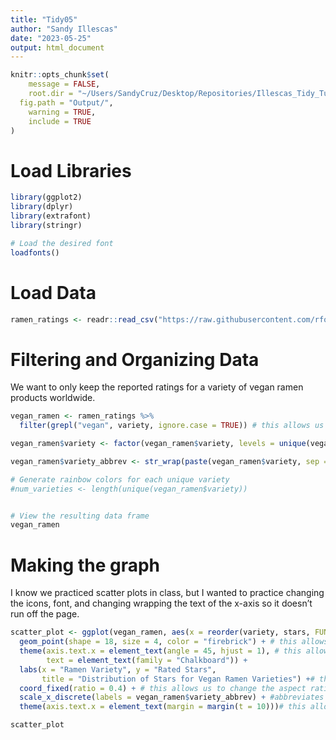 ```yaml
---
title: "Tidy05"
author: "Sandy Illescas"
date: "2023-05-25"
output: html_document
---
```


```r

knitr::opts_chunk$set(
	message = FALSE,
	root.dir = "~/Users/SandyCruz/Desktop/Repositories/Illescas_Tidy_Tuesdays",
  fig.path = "Output/",
	warning = TRUE,
	include = TRUE
)
```

# Load Libraries
```r

library(ggplot2)
library(dplyr)
library(extrafont)
library(stringr)

# Load the desired font
loadfonts()

```


# Load Data
```r

ramen_ratings <- readr::read_csv("https://raw.githubusercontent.com/rfordatascience/tidytuesday/master/data/2019/2019-06-04/ramen_ratings.csv")

```

# Filtering and Organizing Data
We want to only keep the reported ratings for a variety of vegan ramen  products worldwide. 
```r

vegan_ramen <- ramen_ratings %>%
  filter(grepl("vegan", variety, ignore.case = TRUE)) # this allows us to filter the data frame to select rows where the "variety" column contains "vegan"

vegan_ramen$variety <- factor(vegan_ramen$variety, levels = unique(vegan_ramen$variety)) # This allows us to order the varieties in ascending order so our graph looks neat. 

vegan_ramen$variety_abbrev <- str_wrap(paste(vegan_ramen$variety, sep = "\n"), width = 15) # this allows us to wrap the x-axis labels so the whole name isn't on one line causing it to cut off or take up too much space

# Generate rainbow colors for each unique variety
#num_varieties <- length(unique(vegan_ramen$variety))


# View the resulting data frame
vegan_ramen

```

# Making the graph
I know we practiced scatter plots in class, but I wanted to practice changing the icons, font, and changing wrapping the text of the x-axis so it doesn't run off the page. 
```r

scatter_plot <- ggplot(vegan_ramen, aes(x = reorder(variety, stars, FUN = median), y = stars)) +
  geom_point(shape = 18, size = 4, color = "firebrick") + # this allows us to change the shape, size and color of the icon on graph
  theme(axis.text.x = element_text(angle = 45, hjust = 1), # this allows us to change the angle of the text in the x-axis so the titles don't overlap
        text = element_text(family = "Chalkboard")) + 
  labs(x = "Ramen Variety", y = "Rated Stars",
       title = "Distribution of Stars for Vegan Ramen Varieties") +# this allows us to rename our axis and title
  coord_fixed(ratio = 0.4) + # this allows us to change the aspect ratio of the plot making the x axis 0.4 times wider than the height of the plot for easier visualization and less crowding
  scale_x_discrete(labels = vegan_ramen$variety_abbrev) + #abbreviates titles in x-axis so it looks neater
  theme(axis.text.x = element_text(margin = margin(t = 10)))# this allows us to adjust the margin for the x-axis so it does not run off the graph or cut off

scatter_plot



```

